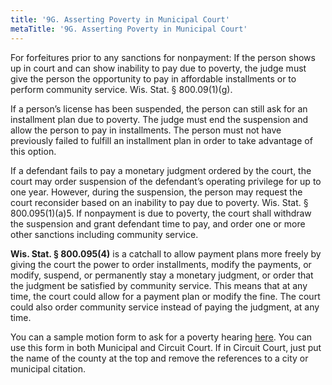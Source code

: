 ```yaml
---
title: '9G.	Asserting Poverty in Municipal Court'
metaTitle: '9G.	Asserting Poverty in Municipal Court'
---
```

<!--- Page 15 -->
For forfeitures prior to any sanctions for nonpayment: If the person shows up in court and can show inability to pay due to poverty, the judge must give the person the opportunity to pay in affordable installments or to perform community service. Wis. Stat. § 800.09(1)(g).

If a person’s license has been suspended, the person can still ask for an installment plan due to poverty. The judge must end the suspension and allow the person to pay in installments. The person must not have previously failed to fulfill an installment plan in order to take advantage of this option.

If a defendant fails to pay a monetary judgment ordered by the court, the court may order suspension of the defendant’s operating privilege for up to one year. However, during the suspension, the person may request the court reconsider based on an inability to pay due to poverty. Wis. Stat. § 800.095(1)(a)5. If nonpayment is due to poverty, the court shall withdraw the suspension and grant defendant time to pay, and order one or more other sanctions including community service.

**Wis. Stat. § 800.095(4)** is a catchall to allow payment plans more freely by giving the court the power to order installments, modify the payments, or modify, suspend, or permanently stay a  monetary judgment, or order that the judgment be satisfied by community service. This means that at any time, the court could allow for a payment plan or modify the fine. The court could also order community service instead of paying the judgment, at any time.

You can a sample motion form to ask for a poverty hearing [here](https://docs.google.com/document/d/1gijcaNiZ5KvAZirguq7L6xDuQH4VtMmG/edit). You can use this form in both Municipal and Circuit Court. If in Circuit Court, just put the name of the county at the top and remove the references to a city or municipal citation.